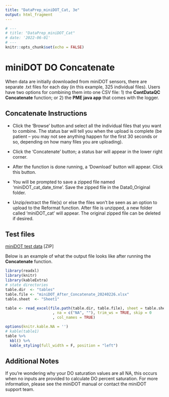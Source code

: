 ```yaml
---
title: "DataPrep_miniDOT_Cat, 3e"
output: html_fragment
---
```

```r
# ---
# title: "DataPrep_miniDOT_Cat"
# date: '2022-06-01'
# ---
knitr::opts_chunk$set(echo = FALSE)
```

# miniDOT DO Concatenate

When data are initially downloaded from miniDOT sensors, there are separate 
.txt files for each day (in this example, 325 individual files). Users have two options for combining them into one CSV file: 1) the **ContDataQC Concatenate** function; or 2) the **PME java app** that comes with the logger.

## Concatenate Instructions

* Click the ‘Browse’ button and select all the individual files that you want to combine. The status bar will tell you when the upload is complete (be patient – you may not see anything happen for the first 30 seconds or so, depending on how many files you are uploading).

*	Click the ‘Concatenate’ button; a status bar will appear in the lower right corner.

*	After the function is done running, a ‘Download’ button will appear. Click this button.

*	You will be prompted to save a zipped file named ‘miniDOT_cat_date_time’. Save the zipped file in the Data0_Original folder.

*	Unzip/extract the file(s) or else the files won’t be seen as an option to upload to the Reformat function. After file is unzipped, a new folder called ‘miniDOT_cat’ will appear. The original zipped file can be deleted if desired.

## Test files

[miniDOT test data](TestData_miniDOT.zip) [ZIP] 

Below is an example of what the output file looks like after running the **Concatenate** function.

```r
library(readxl)
library(knitr)
library(kableExtra)
# state directories
table.dir  <- "tables"
table.file <- "miniDOT_After_Concatenate_20240226.xlsx"
table.sheet  <- "Sheet1"

table <- read_excel(file.path(table.dir, table.file), sheet = table.sheet
                     , na = c("NA", ""), trim_ws = TRUE, skip = 0
                     , col_names = TRUE)  

options(knitr.kable.NA = '')
# kable(table1)
table %>% 
  kbl() %>% 
  kable_styling(full_width = F, position = "left")
```

## Additional Notes

If you're wondering why your DO saturation values are all NA, this occurs when no inputs are provided to calculate DO percent saturation. For more information, please see the miniDOT manual or contact the miniDOT support team.
